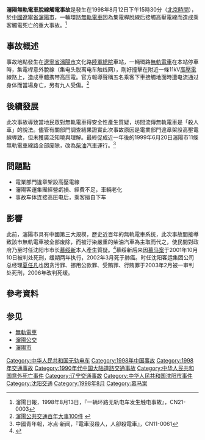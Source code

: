 '''瀋陽無軌電車脫線觸電事故'''是發生在1998年8月12日下午15時30分（[[北京時間|北京時間]]），於[[中國|中國]][[遼寧省|遼寧省]][[瀋陽市|瀋陽市]]，一輛環路[[無軌電車|無軌電車]]因為集電桿脫線后接觸高壓電線而造成乘客觸電死亡的重大事故。<ref>瀋陽日報，1998年8月13日，『一辆环路无轨电车发生触电事故』，CN21-0003</ref>

== 事故概述 ==

事故地點發生在[[遼寧省|遼寧省]][[瀋陽市|瀋陽市]]文化路[[沈阳军区总医院|陸軍總院]]車站，一輛環路[[無軌電車|無軌電車]]在本站停車時，集電桿意外脫線（集电头脱离电车触线网），剛好撞擊在附近一條11kV[[高壓電|高壓電]]線路上，造成車體携带高压電。官方報導聲稱五名乘客下車接觸地面時遭电流通过身体而當場身亡，另有九人受傷。<ref>[http://shenyanggongjiao.com/newsdetail.asp?id=595 瀋陽公共交通百年大事100件] {{webarchive|url=https://web.archive.org/web/20111015193802/http://shenyanggongjiao.com/newsdetail.asp?id=595 |date=2011-10-15 }}</ref>

== 後續發展 ==

此次事故導致當地民眾對無軌電車得安全性產生質疑，坊間流傳無軌電車是「殺人車」的說法。儘管有關部門調查結果證實此次事故原因是電業部門違章架設高壓電線導致，但未獲廣泛知曉與理解。最終促成近一年後的1999年6月20日瀋陽市11條無軌電車線路全部废除，改為[[柴油引擎|柴油]]汽車運行。<ref>中國青年報，冰点·新闻，『電車沒殺人，人卻殺電車』，CN11-0061</ref>

== 問題點 ==
*電業部門違章架設高壓電線
*瀋陽客運集團經營虧損、經費不足，車輛老化
*事故车体连接高压电后，乘客擅自下车

== 影響 ==

此前，瀋陽市具有中國第三大規模，歷史近百年的無軌電車系统，此次事故間接導致該市無軌電車被全部废除，而被汙染嚴重的柴油汽車為主取而代之，使民間對政府乃至时任沈阳市市长[[慕绥新|慕绥新]]本人產生質疑。<ref>{{cite web|author=李明联; 郁峰|url=http://www.people.com.cn/GB/paper81/4407/499556.html|title=反腐败揭出“功臣市长”慕绥新|publisher=大地|date=2001-08|accessdate=2018-07-17|archive-date=2018-07-23|archive-url=https://web.archive.org/web/20180723042409/http://www.people.com.cn/GB/paper81/4407/499556.html|dead-url=no}}</ref>慕绥新后来因[[慕马案|慕马案]]于2001年10月10日被判处死刑，缓期两年执行，2002年3月死于肺癌。时任沈阳客运集团公司总经理[[夏任凡|夏任凡]]也因贪污罪、挪用公款罪、受贿罪、行贿罪于2003年2月被一审判处死刑，2006年改判死缓。

==參考資料==
{{reflist}}

== 参见 ==
* [[無軌電車|無軌電車]]
* [[瀋陽公交|瀋陽公交]]
* [[瀋陽市|瀋陽市]]

[[Category:中华人民共和国无轨电车|Category:中华人民共和国无轨电车]]
[[Category:1998年中国事故|Category:1998年中国事故]]
[[Category:1998年交通事故|Category:1998年交通事故]]
[[Category:1990年代中国大陆道路交通事故|Category:1990年代中国大陆道路交通事故]]
[[Category:中华人民共和国意外死亡事件|Category:中华人民共和国意外死亡事件]]
[[Category:辽宁交通事故|Category:辽宁交通事故]]
[[Category:中华人民共和国沈阳市事件|Category:中华人民共和国沈阳市事件]]
[[Category:沈阳交通|Category:沈阳交通]]
[[Category:1998年8月|Category:1998年8月]]
[[Category:慕马案|Category:慕马案]]